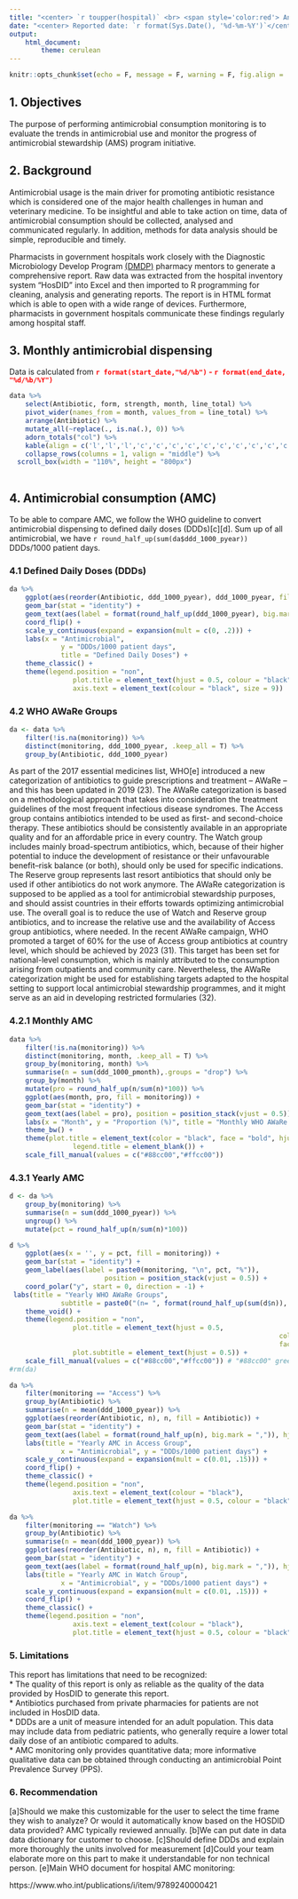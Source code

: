 ```yaml
---
title: "<center> `r toupper(hospital)` <br> <span style='color:red'> Antimicrobial Consumption </span></center>"
date: "<center> Reported date: `r format(Sys.Date(), '%d-%m-%Y')`</center>"
output: 
    html_document:
        theme: cerulean
---
```


<style>
.table-hover > tbody > tr:hover { 
  background-color: #f4f442;
}
</style>

```r
knitr::opts_chunk$set(echo = F, message = F, warning = F, fig.align = 'c')
```

## 1. Objectives
The purpose of performing antimicrobial consumption monitoring is to evaluate the trends in antimicrobial use and monitor the progress of antimicrobial stewardship (AMS) program initiative.   

## 2. Background
Antimicrobial usage is the main driver for promoting antibiotic resistance which is considered one of the major health challenges in human and veterinary medicine. To be insightful and able to take action on time, data of antimicrobial consumption should be collected, analysed and communicated regularly. In addition, methods for data analysis should be simple, reproducible and timely. 

Pharmacists in government hospitals work closely with the Diagnostic Microbiology Develop Program [(DMDP)](www.dmdp.org) pharmacy mentors to generate a comprehensive report. Raw data was extracted from the hospital inventory system "HosDID" into Excel and then imported to R programming for cleaning, analysis and generating reports. The report is in HTML format which is able to open with a wide range of devices. Furthermore, pharmacists in government hospitals communicate these findings regularly among hospital staff.  

## 3. Monthly antimicrobial dispensing
Data is calculated from <span style="color:red">**`r format(start_date,"%d/%b")` - `r format(end_date, "%d/%b/%Y")`** </span>

```r
data %>% 
	select(Antibiotic, form, strength, month, line_total) %>% 
	pivot_wider(names_from = month, values_from = line_total) %>% 
	arrange(Antibiotic) %>% 
	mutate_all(~replace(., is.na(.), 0)) %>% 
	adorn_totals("col") %>% 
	kable(align = c('l','l','l','c','c','c','c','c','c','c','c','c','c','c','c','r'), format.args = list(big.mark = ",")) %>% kable_styling(bootstrap_options = c("bordered","condensed", "striped", "hover","responsive")) %>% 
	collapse_rows(columns = 1, valign = "middle") %>% 
  scroll_box(width = "110%", height = "800px")
		
```
## 4. Antimicrobial consumption (AMC)
To be able to compare AMC, we follow the WHO guideline to convert antimicrobial dispensing to defined daily doses (DDDs)[c][d]. Sum up of all antimicrobial, we have `r round_half_up(sum(da$ddd_1000_pyear))` DDDs/1000 patient days.

### 4.1 Defined Daily Doses (DDDs)  
```r
da %>% 
	ggplot(aes(reorder(Antibiotic, ddd_1000_pyear), ddd_1000_pyear, fill = Antibiotic)) + 
	geom_bar(stat = "identity") + 
	geom_text(aes(label = format(round_half_up(ddd_1000_pyear), big.mark = ",")), hjust = -0.2, size = 3) +
	coord_flip() +
	scale_y_continuous(expand = expansion(mult = c(0, .2))) +
	labs(x = "Antimicrobial",
			 y = "DDDs/1000 patient days", 
			 title = "Defined Daily Doses") +
	theme_classic() +
	theme(legend.position = "non",
				plot.title = element_text(hjust = 0.5, colour = "black", face = "bold" ),
				axis.text = element_text(colour = "black", size = 9))

```

### 4.2 WHO AWaRe Groups
```r
da <- data %>% 
	filter(!is.na(monitoring)) %>% 
	distinct(monitoring, ddd_1000_pyear, .keep_all = T) %>% 
	group_by(Antibiotic, ddd_1000_pyear)
```

As part of the 2017 essential medicines list, WHO[e] introduced a new categorization of antibiotics to guide prescriptions and treatment – AWaRe – and this has been updated in 2019 (23). The AWaRe categorization is based on a methodological approach that takes into consideration the treatment guidelines of the most frequent infectious disease syndromes. The Access group contains antibiotics intended to be used as first- and second-choice therapy. These antibiotics should be consistently available in an appropriate quality and for an affordable price in every country. The Watch group includes mainly broad-spectrum antibiotics, which, because of their higher potential to induce the development of resistance or their unfavourable benefit–risk balance (or both), should only be used for specific indications. The Reserve group represents last resort antibiotics that should only be used if other antibiotics do not work anymore. The AWaRe categorization is supposed to be applied as a tool for antimicrobial stewardship purposes, and should assist countries in their efforts towards optimizing antimicrobial use. The overall goal is to reduce the use of Watch and Reserve group antibiotics, and to increase the relative use and the availability of Access group antibiotics, where needed. In the recent AWaRe campaign, WHO promoted a target of 60% for the use of Access group antibiotics at country level, which should be achieved by 2023 (31). This target has been set for national-level consumption, which is mainly attributed to the consumption arising from outpatients and community care. Nevertheless, the AWaRe categorization might be used for establishing targets adapted to the hospital setting to support local antimicrobial stewardship programmes, and it might serve as an aid in developing restricted formularies (32). 

### 4.2.1 Monthly AMC

```r
data %>% 
	filter(!is.na(monitoring)) %>% 
	distinct(monitoring, month, .keep_all = T) %>% 
	group_by(monitoring, month) %>% 
	summarise(n = sum(ddd_1000_pmonth),.groups = "drop") %>% 
	group_by(month) %>% 
	mutate(pro = round_half_up(n/sum(n)*100)) %>% 
	ggplot(aes(month, pro, fill = monitoring)) +
	geom_bar(stat = "identity") +
	geom_text(aes(label = pro), position = position_stack(vjust = 0.5)) +
	labs(x = "Month", y = "Proportion (%)", title = "Monthly WHO AWaRe Groups") +
	theme_bw() +
	theme(plot.title = element_text(color = "black", face = "bold", hjust = 0.5),
				legend.title = element_blank()) +
	scale_fill_manual(values = c("#88cc00","#ffcc00"))

```
  
### 4.3.1 Yearly AMC

```r

d <- da %>% 
	group_by(monitoring) %>% 
	summarise(n = sum(ddd_1000_pyear)) %>% 
	ungroup() %>% 
	mutate(pct = round_half_up(n/sum(n)*100)) 

d %>% 
	ggplot(aes(x = '', y = pct, fill = monitoring)) + 
	geom_bar(stat = "identity") +
	geom_label(aes(label = paste0(monitoring, "\n", pct, "%")),
						position = position_stack(vjust = 0.5)) + 
	coord_polar("y", start = 0, direction = -1) +
 labs(title = "Yearly WHO AWaRe Groups", 
			 subtitle = paste0("(n= ", format(round_half_up(sum(d$n)), big.mark = ","),")")) + 
	theme_void() +
	theme(legend.position = "non",
				plot.title = element_text(hjust = 0.5,
																	colour = "black", 
																	face = "bold"),
				plot.subtitle = element_text(hjust = 0.5)) +
	scale_fill_manual(values = c("#88cc00","#ffcc00")) # "#88cc00" green, "#ffcc00" yellow
#rm(da)

```

```r
da %>% 
	filter(monitoring == "Access") %>% 
	group_by(Antibiotic) %>% 
	summarise(n = mean(ddd_1000_pyear)) %>% 
	ggplot(aes(reorder(Antibiotic, n), n, fill = Antibiotic)) + 
	geom_bar(stat = "identity") + 
	geom_text(aes(label = format(round_half_up(n), big.mark = ",")), hjust = -0.2, size = 3) +
	labs(title = "Yearly AMC in Access Group", 
			 x = "Antimicrobial", y = "DDDs/1000 patient days") +
	scale_y_continuous(expand = expansion(mult = c(0.01, .15))) +
	coord_flip() + 
	theme_classic() +
	theme(legend.position = "non",
				axis.text = element_text(colour = "black"),
				plot.title = element_text(hjust = 0.5, colour = "black", face = "bold" ))
```
```r
da %>% 
	filter(monitoring == "Watch") %>% 
	group_by(Antibiotic) %>% 
	summarise(n = mean(ddd_1000_pyear)) %>% 
	ggplot(aes(reorder(Antibiotic, n), n, fill = Antibiotic)) + 
	geom_bar(stat = "identity") + 
	geom_text(aes(label = format(round_half_up(n), big.mark = ",")), hjust = -0.2, size = 3) +
	labs(title = "Yearly AMC in Watch Group", 
			 x = "Antimicrobial", y = "DDDs/1000 patient days") +
	scale_y_continuous(expand = expansion(mult = c(0.01, .15))) +
	coord_flip() +
	theme_classic() +
	theme(legend.position = "non",
				axis.text = element_text(colour = "black"),
				plot.title = element_text(hjust = 0.5, colour = "black", face = "bold" ))
```



### 5.  Limitations
This report has limitations that need to be recognized:  
* The quality of this report is only as reliable as the quality of the data provided by HosDID to generate this report.  
* Antibiotics purchased from private pharmacies for patients are not included in HosDID data.  
* DDDs are a unit of measure intended for an adult population. This data may include data from pediatric patients, who generally require a lower total daily dose of an antibiotic compared to adults.   
* AMC monitoring only provides quantitative data; more informative qualitative data can be obtained through conducting an antimicrobial Point Prevalence Survey (PPS).

### 6.  Recommendation

[a]Should we make this customizable for the user to select the time frame they wish to analyze? Or would it automatically know based on the HOSDID data provided? AMC typically reviewed annually.
[b]We can put date in data data dictionary for customer to choose.
[c]Should define DDDs and explain more thoroughly the units involved for measurement
[d]Could your team elaborate more on this part to make it understandable for non technical person.
[e]Main WHO document for hospital AMC monitoring:

https://www.who.int/publications/i/item/9789240000421
